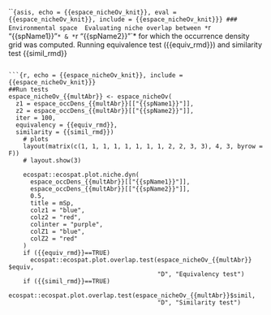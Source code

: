 ```{asis, echo = {{espace_nicheOv_knit}}, eval = {{espace_nicheOv_knit}}, include = {{espace_nicheOv_knit}}}
### Environmental space 
Evaluating niche overlap between *`r "{{spName1}}"`* & *`r "{{spName2}}"`* for which the occurrence density grid was computed. Running equivalence test ({{equiv_rmd}}) and similarity test {{simil_rmd}}

```

```{r, echo = {{espace_nicheOv_knit}}, include = {{espace_nicheOv_knit}}}
##Run tests 
espace_nicheOv_{{multAbr}} <- espace_nicheOv(
  z1 = espace_occDens_{{multAbr}}[["{{spName1}}"]],
  z2 = espace_occDens_{{multAbr}}[["{{spName2}}"]],
  iter = 100,
  equivalency = {{equiv_rmd}},
  similarity = {{simil_rmd}}) 
    # plots
    layout(matrix(c(1, 1, 1, 1, 1, 1, 1, 1, 2, 2, 3, 3), 4, 3, byrow = F))
    # layout.show(3)

    ecospat::ecospat.plot.niche.dyn(
      espace_occDens_{{multAbr}}[["{{spName1}}"]],
      espace_occDens_{{multAbr}}[["{{spName2}}"]],
      0.5,
      title = mSp,
      colz1 = "blue",
      colz2 = "red",
      colinter = "purple",
      colZ1 = "blue",
      colZ2 = "red"
    )
    if ({{equiv_rmd}}==TRUE)
      ecospat::ecospat.plot.overlap.test(espace_nicheOv_{{multAbr}} $equiv,
                                         "D", "Equivalency test")
    if ({{simil_rmd}}==TRUE)
      ecospat::ecospat.plot.overlap.test(espace_nicheOv_{{multAbr}}$simil,
                                         "D", "Similarity test")
```
